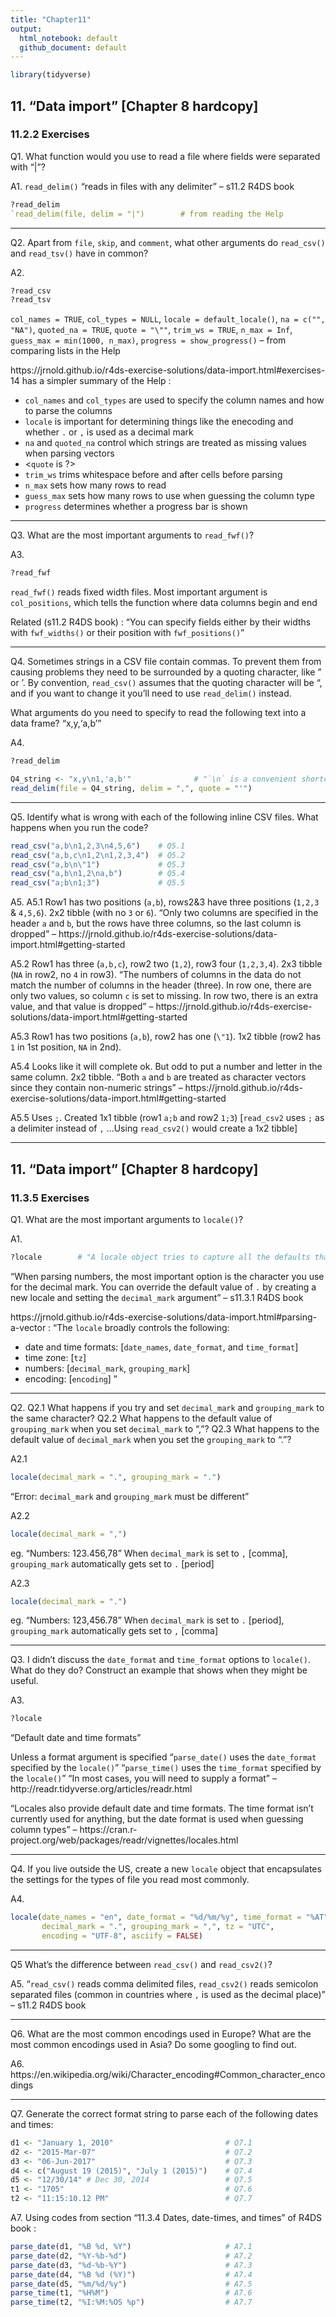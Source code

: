 ```yaml
---
title: "Chapter11"
output:
  html_notebook: default
  github_document: default
---
```


```r
library(tidyverse)
```


## 11. "Data import" [Chapter 8 hardcopy]
### 11.2.2 Exercises

Q1. What function would you use to read a file where fields were separated with “|”?

A1. `read_delim()` "reads in files with any delimiter" -- s11.2 R4DS book
```r
?read_delim
`read_delim(file, delim = "|")        # from reading the Help
```

-----------

Q2. Apart from `file`, `skip`, and `comment`, what other arguments do `read_csv()` and `read_tsv()` have in common?

A2.
```r
?read_csv
?read_tsv
```
`col_names = TRUE`, `col_types = NULL`, `locale = default_locale()`, `na = c("", "NA")`, `quoted_na = TRUE`,
`quote = "\""`, `trim_ws = TRUE`, `n_max = Inf`, `guess_max = min(1000, n_max)`, `progress = show_progress()` -- from comparing lists in the Help

https://jrnold.github.io/r4ds-exercise-solutions/data-import.html#exercises-14 has a simpler summary of the Help :

* `col_names` and `col_types` are used to specify the column names and how to parse the columns
* `locale` is important for determining things like the enecoding and whether `.` or `,` is used as a decimal mark
* `na` and `quoted_na` control which strings are treated as missing values when parsing vectors
* <`quote` is ?>
* `trim_ws` trims whitespace before and after cells before parsing
* `n_max` sets how many rows to read
* `guess_max` sets how many rows to use when guessing the column type
* `progress` determines whether a progress bar is shown

-----------

Q3. What are the most important arguments to `read_fwf()`?

A3.
```r
?read_fwf
```
`read_fwf()` reads fixed width files. Most important argument is `col_positions`, which tells the function where data columns begin and end

Related (s11.2 R4DS book) :
"You can specify fields either by their widths with `fwf_widths()` or their position with `fwf_positions()`"

-----------

Q4.
Sometimes strings in a CSV file contain commas. To prevent them from causing problems they need to be surrounded by a quoting character, like " or '. By convention, `read_csv()` assumes that the quoting character will be ", and if you want to change it you’ll need to use `read_delim()` instead.

What arguments do you need to specify to read the following text into a data frame?
"x,y\n1,'a,b'"

A4.
```r
?read_delim
```

```r
Q4_string <- "x,y\n1,'a,b'"              # "`\n` is a convenient shortcut for adding a new line" -- s11.2 R4DS book
read_delim(file = Q4_string, delim = ",", quote = "'")
```

-----------

Q5.
Identify what is wrong with each of the following inline CSV files. What happens when you run the code?
```r
read_csv("a,b\n1,2,3\n4,5,6")    # Q5.1
read_csv("a,b,c\n1,2\n1,2,3,4")  # Q5.2
read_csv("a,b\n\"1")             # Q5.3
read_csv("a,b\n1,2\na,b")        # Q5.4
read_csv("a;b\n1;3")             # Q5.5
```

A5.
A5.1
Row1 has two positions (`a,b`), rows2&3 have three positions (`1,2,3` & `4,5,6`). 2x2 tibble (with no `3` or `6`).
"Only two columns are specified in the header `a` and `b`, but the rows have three columns, so the last column is dropped" -- https://jrnold.github.io/r4ds-exercise-solutions/data-import.html#getting-started

A5.2
Row1 has three (`a,b,c`), row2 two (`1,2`), row3 four (`1,2,3,4`). 2x3 tibble (`NA` in row2, no `4` in row3).
"The numbers of columns in the data do not match the number of columns in the header (three). In row one, there are only two values, so column `c` is set to missing. In row two, there is an extra value, and that value is dropped" -- https://jrnold.github.io/r4ds-exercise-solutions/data-import.html#getting-started

A5.3
Row1 has two positions (`a,b`), row2 has one (`\"1`). 1x2 tibble (row2 has <int> `1` in 1st position, `NA` in 2nd).

A5.4
Looks like it will complete ok. But odd to put a number and letter in the same column. 2x2 tibble.
"Both `a` and `b` are treated as character vectors since they contain non-numeric strings" -- https://jrnold.github.io/r4ds-exercise-solutions/data-import.html#getting-started

A5.5
Uses `;`. Created 1x1 tibble (row1 `a;b` and row2 `1;3`)
[`read_csv2` uses `;` as a delimiter instead of `,` ...Using `read_csv2()` would create a 1x2 tibble]


-----------

## 11. "Data import" [Chapter 8 hardcopy]
### 11.3.5 Exercises

Q1. What are the most important arguments to `locale()`?

A1.
```r
?locale        # "A locale object tries to capture all the defaults that can vary between countries" -- Help
```
"When parsing numbers, the most important option is the character you use for the decimal mark. You can override the default value of `.` by creating a new locale and setting the `decimal_mark` argument" -- s11.3.1 R4DS book

https://jrnold.github.io/r4ds-exercise-solutions/data-import.html#parsing-a-vector :
"The `locale` broadly controls the following:

* date and time formats: [`date_names`, `date_format`, and `time_format`]
* time zone: [`tz`]
* numbers: [`decimal_mark`, `grouping_mark`]
* encoding: [`encoding`] "

-----------

Q2.
Q2.1 What happens if you try and set `decimal_mark` and `grouping_mark` to the same character?
Q2.2 What happens to the default value of `grouping_mark` when you set `decimal_mark` to “,”?
Q2.3 What happens to the default value of `decimal_mark` when you set the `grouping_mark` to “.”?

A2.1
```r
locale(decimal_mark = ".", grouping_mark = ".")
```
"Error: `decimal_mark` and `grouping_mark` must be different"

A2.2
```r
locale(decimal_mark = ",")
```
eg. "Numbers:  123.456,78"
When `decimal_mark` is set to `,` [comma], `grouping_mark` automatically gets set to `.` [period]

A2.3
```r
locale(decimal_mark = ".")
```
eg. "Numbers:  123,456.78"
When `decimal_mark` is set to `.` [period], `grouping_mark` automatically gets set to `,` [comma]

-----------

Q3.
I didn’t discuss the `date_format` and `time_format` options to `locale()`. What do they do?
Construct an example that shows when they might be useful.

A3.
```r
?locale
```
"Default date and time formats"

Unless a format argument is specified "`parse_date()` uses the `date_format` specified by the `locale()`"
"`parse_time()` uses the `time_format` specified by the `locale()`"
"In most cases, you will need to supply a format"
-- http://readr.tidyverse.org/articles/readr.html

"Locales also provide default date and time formats. The time format isn’t currently used for anything, but the date format is used when guessing column types" -- https://cran.r-project.org/web/packages/readr/vignettes/locales.html

-----------

Q4.
If you live outside the US, create a new `locale` object that encapsulates the settings for the types of file you read most commonly.

A4.
```r
locale(date_names = "en", date_format = "%d/%m/%y", time_format = "%AT",
       decimal_mark = ".", grouping_mark = ",", tz = "UTC",
       encoding = "UTF-8", asciify = FALSE)
```

-----------

Q5 What’s the difference between `read_csv()` and `read_csv2()`?

A5.
"`read_csv()` reads comma delimited files, `read_csv2()` reads semicolon separated files (common in countries where `,` is used as the decimal place)" -- s11.2 R4DS book

-----------

Q6.
What are the most common encodings used in Europe? What are the most common encodings used in Asia? Do some googling to find out.

A6.
https://en.wikipedia.org/wiki/Character_encoding#Common_character_encodings

-----------

Q7.
Generate the correct format string to parse each of the following dates and times:
```r
d1 <- "January 1, 2010"                         # Q7.1
d2 <- "2015-Mar-07"                             # Q7.2
d3 <- "06-Jun-2017"                             # Q7.3
d4 <- c("August 19 (2015)", "July 1 (2015)")    # Q7.4
d5 <- "12/30/14" # Dec 30, 2014                 # Q7.5
t1 <- "1705"                                    # Q7.6
t2 <- "11:15:10.12 PM"                          # Q7.7
```

A7.
Using codes from section "11.3.4 Dates, date-times, and times" of R4DS book :
```r
parse_date(d1, "%B %d, %Y")                     # A7.1
parse_date(d2, "%Y-%b-%d")                      # A7.2
parse_date(d3, "%d-%b-%Y")                      # A7.3
parse_date(d4, "%B %d (%Y)")                    # A7.4
parse_date(d5, "%m/%d/%y")                      # A7.5
parse_time(t1, "%H%M")                          # A7.6
parse_time(t2, "%I:%M:%OS %p")                  # A7.7
```
